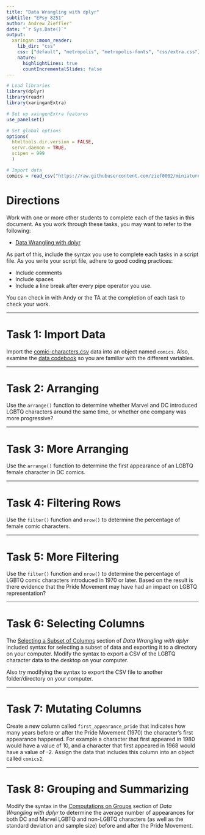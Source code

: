 ```yaml
---
title: "Data Wrangling with dplyr"
subtitle: "EPsy 8251"
author: Andrew Zieffler"
date: "`r Sys.Date()`"
output:
  xaringan::moon_reader:
    lib_dir: "css"
    css: ["default", "metropolis", "metropolis-fonts", "css/extra.css"]
    nature:
      highlightLines: true
      countIncrementalSlides: false
---
```


```r
# Load libraries
library(dplyr)
library(readr)
library(xaringanExtra)

# Set up xaingenExtra features
use_panelset()

# Set global options
options(
  htmltools.dir.version = FALSE, 
  servr.daemon = TRUE, 
  scipen = 999
  )

# Import data 
comics = read_csv("https://raw.githubusercontent.com/zief0002/miniature-garbanzo/main/data/comic-characters.csv")

```

# Directions

Work with one or more other students to complete each of the tasks in this document. As you work through these tasks, you may want to refer to the following:

- [Data Wrangling with dplyr](https://zief0002.github.io/toolkit-quarto/05-data-wrangling-with-dplyr.html)

As part of this, include the syntax you use to complete each tasks in a script file. As you write your script file, adhere to good coding practices:

- Include comments
- Include spaces
- Include a line break after every pipe operator you use.

You can check in with Andy or the TA at the completion of each task to check your work. 


---

# Task 1: Import Data

Import the [comic-characters.csv](https://raw.githubusercontent.com/zief0002/miniature-garbanzo/main/data/comic-characters.csv) data into an object named `comics`. Also, examine the [data codebook](https://zief0002.github.io/miniature-garbanzo/codebooks/comic-characters.html) so you are familiar with the different variables.

---

# Task 2: Arranging

Use the `arrange()` function to determine whether Marvel and DC introduced LGBTQ characters around the same time, or whether one company was more progressive?

---

# Task 3: More Arranging

Use the `arrange()` function to determine the first appearance of an LGBTQ female character in DC comics.

---

# Task 4: Filtering Rows

Use the `filter()` function and `nrow()` to determine the percentage of female comic characters.

---

# Task 5: More Filtering

Use the `filter()` function and `nrow()` to determine the percentage of LGBTQ comic characters introduced in 1970 or later. Based on the result is there evidence that the Pride Movement may have had an impact on LGBTQ representation?

---

# Task 6: Selecting Columns

The [Selecting a Subset of Columns](https://zief0002.github.io/toolkit-quarto/05-data-wrangling-with-dplyr.html#selecting-a-subset-of-columns) section of *Data Wrangling with dplyr* included syntax for selecting a subset of data and exporting it to a directory on your computer. Modify the syntax to export a CSV of the LGBTQ character data to the desktop on your computer. 

Also try modifying the syntax to export the CSV file to another folder/directory on your computer.

---

# Task 7: Mutating Columns

Create a new column called `first_appearance_pride` that indicates how many years before or after the Pride Movement (1970) the character's first appearance happened. For example a character that first appeared in 1980 would have a value of 10, and a character that first appeared in 1968 would have a value of -2. Assign the data that includes this column into an object called `comics2`.

---

# Task 8: Grouping and Summarizing

Modify the syntax in the [Computations on Groups](https://zief0002.github.io/toolkit-quarto/05-data-wrangling-with-dplyr.html#computations-on-groups) section of *Data Wrangling with dplyr* to determine the average number of appearances for both DC and Marvel LGBTQ and non-LGBTQ characters (as well as the standard deviation and sample size) before and after the Pride Movement.



<!-- # dplyr Resources -->

<!-- - **dplyr Cheatsheet:** A one-page (front and back) cheatsheet of **dplyr** syntax with pictures https://www.rstudio.com/wp-content/uploads/2015/02/data-wrangling-cheatsheet.pdf -->

<!-- - **Introduction to dplyr:** Web-based tutorial with examples https://cran.rstudio.com/web/packages/dplyr/vignettes/introduction.html -->

<!-- - **tidy data paper:** A paper that outlines how to tidy/clean data for analysis. http://vita.had.co.nz/papers/tidy-data.html -->







